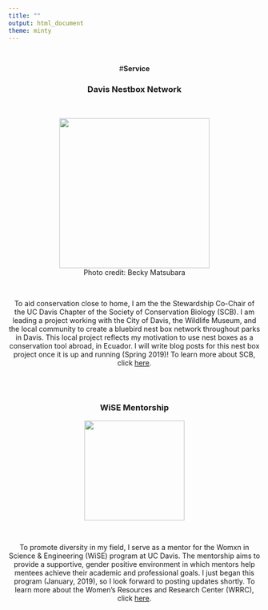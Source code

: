 ```yaml
---
title: ""
output: html_document
theme: minty
---
```


<br>
<center>#**Service**
<br>


### Davis Nestbox Network
<br>

<figure>
 <img src="beckymatsubara.jpg" width = 300 alt="" />
 <figcaption>
 Photo credit: Becky Matsubara
 </figcaption>
</figure>
<br>
<div align="left">
To aid conservation close to home, I am the the Stewardship Co-Chair of the UC Davis Chapter of the Society of Conservation Biology (SCB). I am leading a project working with the City of Davis, the Wildlife Museum, and the local community to create a bluebird nest box network throughout parks in Davis. This local project reflects my motivation to use nest boxes as a conservation tool abroad, in Ecuador. I will write blog posts for this nest box project once it is up and running (Spring 2019)! To learn more about SCB, click <a href="http://davisscb.wixsite.com/scbdavis">here</a>.
</div>

<br> 
<br>


### WiSE Mentorship
<figure>
 <img src="WRC.png" width = 200 alt="" />
</figure>
<br>
<div align="left">

To promote diversity in my field, I serve as a mentor for the Womxn in Science & Engineering (WiSE) program at UC Davis. The mentorship aims to provide a supportive, gender positive environment in which mentors help mentees achieve their academic and professional goals. I just began this program (January, 2019), so I look forward to posting updates shortly. To learn more about the Women's Resources and Research Center (WRRC), click <a href="https://wrrc.ucdavis.edu/">here</a>.


</div>
<br>
